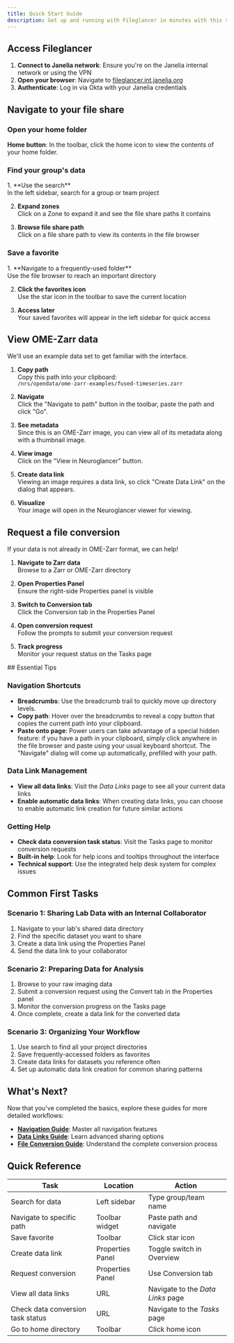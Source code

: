 ```yaml
---
title: Quick Start Guide
description: Get up and running with Fileglancer in minutes with this step-by-step quick start guide.
---
```



## Access Fileglancer

1. **Connect to Janelia network**: Ensure you're on the Janelia internal network or using the VPN
2. **Open your browser**: Navigate to [fileglancer.int.janelia.org](https://fileglancer.int.janelia.org)
3. **Authenticate**: Log in via Okta with your Janelia credentials

## Navigate to your file share

### Open your home folder
**Home button**: In the toolbar, click the home icon to view the contents of your home folder.

### Find your group's data
<Steps>
1. **Use the search**<br/> 
In the left sidebar, search for a group or team project

2. **Expand zones**<br/>
Click on a Zone to expand it and see the file share paths it contains

3. **Browse file share path**<br/>
Click on a file share path to view its contents in the file browser
</Steps>

### Save a favorite
<Steps>
1. **Navigate to a frequently-used folder**<br/>
Use the file browser to reach an important directory

2. **Click the favorites icon**<br/>
Use the star icon in the toolbar to save the current location

3. **Access later**<br/>
Your saved favorites will appear in the left sidebar for quick access
</Steps>

## View OME-Zarr data

We'll use an example data set to get familiar with the interface. 
<Steps>
1. **Copy path**<br/>
Copy this path into your clipboard:<br/>
    ```/nrs/opendata/ome-zarr-examples/fused-timeseries.zarr```

2. **Navigate**<br/> 
Click the "Navigate to path" button in the toolbar, paste the path and click "Go".

3. **See metadata**<br/> 
Since this is an OME-Zarr image, you can view all of its metadata along with a thumbnail image.

3. **View image**<br/> 
Click on the "View in Neuroglancer" button.

4. **Create data link**<br/> 
Viewing an image requires a data link, so click "Create Data Link" on the dialog that appears.

5. **Visualize**<br/> 
Your image will open in the Neuroglancer viewer for viewing.
</Steps>

## Request a file conversion

If your data is not already in OME-Zarr format, we can help!
<Steps>
1. **Navigate to Zarr data**<br/> 
Browse to a Zarr or OME-Zarr directory

2. **Open Properties Panel**<br/>
Ensure the right-side Properties panel is visible

3. **Switch to Conversion tab**<br/>
Click the Conversion tab in the Properties Panel

4. **Open conversion request**<br/> 
Follow the prompts to submit your conversion request

5. **Track progress**<br/>
Monitor your request status on the Tasks page
</Steps>
## Essential Tips

### Navigation Shortcuts
- **Breadcrumbs**: Use the breadcrumb trail to quickly move up directory levels.
- **Copy path**: Hover over the breadcrumbs to reveal a copy button that copies the current path into your clipboard.
- **Paste onto page**: Power users can take advantage of a special hidden feature: if you have a path in your clipboard, simply click anywhere in the file browser and paste using your usual keyboard shortcut. The "Navigate" dialog will come up automatically, prefilled with your path.

### Data Link Management
- **View all data links**: Visit the *Data Links* page to see all your current data links
- **Enable automatic data links**: When creating data links, you can choose to enable automatic link creation for future similar actions

### Getting Help
- **Check data conversion task status**: Visit the Tasks page to monitor conversion requests
- **Built-in help**: Look for help icons and tooltips throughout the interface
- **Technical support**: Use the integrated help desk system for complex issues

## Common First Tasks

### Scenario 1: Sharing Lab Data with an Internal Collaborator
1. Navigate to your lab's shared data directory
2. Find the specific dataset you want to share
3. Create a data link using the Properties Panel
4. Send the data link to your collaborator

### Scenario 2: Preparing Data for Analysis
1. Browse to your raw imaging data
2. Submit a conversion request using the Convert tab in the Properties panel
3. Monitor the conversion progress on the Tasks page
4. Once complete, create a data link for the converted data

### Scenario 3: Organizing Your Workflow
1. Use search to find all your project directories
2. Save frequently-accessed folders as favorites
3. Create data links for datasets you reference often
4. Set up automatic data link creation for common sharing patterns

## What's Next?

Now that you've completed the basics, explore these guides for more detailed workflows:

- **[Navigation Guide](/fileglancer-user-docs/workflows/navigation/)**: Master all navigation features
- **[Data Links Guide](/fileglancer-user-docs/workflows/data-links/)**: Learn advanced sharing options
- **[File Conversion Guide](/fileglancer-user-docs/workflows/file-conversion/)**: Understand the complete conversion process

## Quick Reference

| Task | Location | Action |
|------|----------|---------|
| Search for data | Left sidebar | Type group/team name |
| Navigate to specific path | Toolbar widget | Paste path and navigate |
| Save favorite | Toolbar | Click star icon |
| Create data link | Properties Panel | Toggle switch in Overview |
| Request conversion | Properties Panel | Use Conversion tab |
| View all data links | URL | Navigate to the *Data Links* page |
| Check data conversion task status | URL | Navigate to the *Tasks* page |
| Go to home directory | Toolbar | Click home icon |